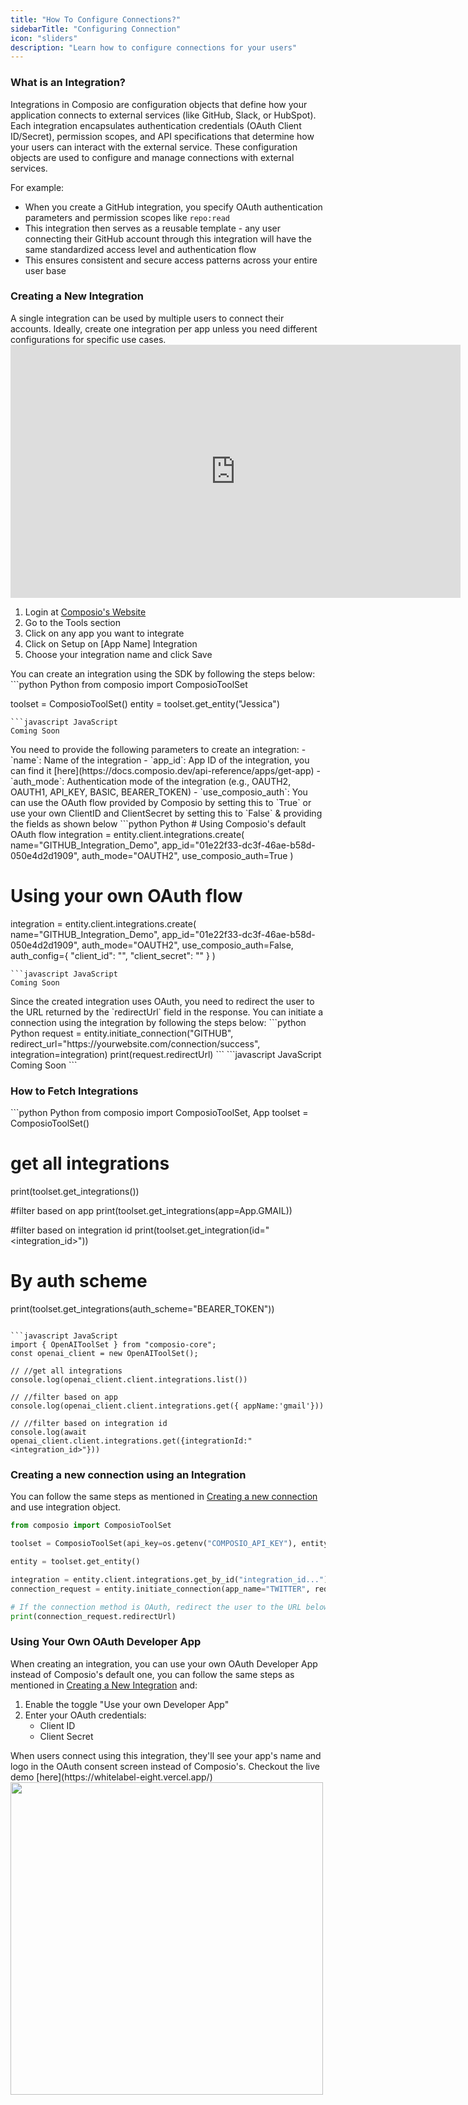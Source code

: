 ```yaml
---
title: "How To Configure Connections?"
sidebarTitle: "Configuring Connection"
icon: "sliders"
description: "Learn how to configure connections for your users"
---
```


### What is an Integration?

Integrations in Composio are configuration objects that define how your application connects to external services (like GitHub, Slack, or HubSpot). Each integration encapsulates authentication credentials (OAuth Client ID/Secret), permission scopes, and API specifications that determine how your users can interact with the external service. These configuration objects are used to configure and manage connections with external services.

For example:
- When you create a GitHub integration, you specify OAuth authentication parameters and permission scopes like `repo:read`
- This integration then serves as a reusable template - any user connecting their GitHub account through this integration will have the same standardized access level and authentication flow
- This ensures consistent and secure access patterns across your entire user base

### Creating a New Integration
<Info>
A single integration can be used by multiple users to connect their accounts. Ideally, create one integration per app unless you need different configurations for specific use cases.
</Info>
<Tabs>
<Tab title="Using Dashboard">
<iframe
  width="720" 
  height="405"
  src="https://www.youtube.com/embed/LmyWy4LiedQ?si=9T7jVc1wbeDEqR-K"
  title="YouTube video player"
  frameborder="0"
  allow="accelerometer; autoplay; clipboard-write; encrypted-media; gyroscope; picture-in-picture"
  allowfullscreen
></iframe>

1. Login at [Composio's Website](https://app.composio.dev)
2. Go to the Tools section
3. Click on any app you want to integrate
4. Click on Setup on [App Name] Integration
5. Choose your integration name and click Save
</Tab>
<Tab title="Using SDK">
You can create an integration using the SDK by following the steps below:
<Steps>
<Step title="Import required libraries, initialize Composio clients and get the entity object">
<CodeGroup>
```python Python
from composio import ComposioToolSet

toolset = ComposioToolSet()
entity = toolset.get_entity("Jessica")
```
```javascript JavaScript
Coming Soon
```
</CodeGroup>
</Step>
<Step title="Create a new integration">
You need to provide the following parameters to create an integration:
- `name`: Name of the integration
- `app_id`: App ID of the integration, you can find it [here](https://docs.composio.dev/api-reference/apps/get-app)
- `auth_mode`: Authentication mode of the integration (e.g., OAUTH2, OAUTH1, API_KEY, BASIC, BEARER_TOKEN)
- `use_composio_auth`: You can use the OAuth flow provided by Composio by setting this to `True` or use your own ClientID and ClientSecret by setting this to `False` & providing the fields as shown below
<CodeGroup>
```python Python
# Using Composio's default OAuth flow
integration = entity.client.integrations.create(
    name="GITHUB_Integration_Demo", 
    app_id="01e22f33-dc3f-46ae-b58d-050e4d2d1909", 
    auth_mode="OAUTH2", 
    use_composio_auth=True
)

# Using your own OAuth flow
integration = entity.client.integrations.create(
    name="GITHUB_Integration_Demo", 
    app_id="01e22f33-dc3f-46ae-b58d-050e4d2d1909", 
    auth_mode="OAUTH2", 
    use_composio_auth=False,
    auth_config={
        "client_id": "",
        "client_secret": ""
    }
)

```
```javascript JavaScript
Coming Soon
```
</CodeGroup>
</Step>
<Step title="Initiate a connection using the integration">
<Info>Since the created integration uses OAuth, you need to redirect the user to the URL returned by the `redirectUrl` field in the response.</Info>
You can initiate a connection using the integration by following the steps below:
<CodeGroup>
```python Python
request = entity.initiate_connection("GITHUB", redirect_url="https://yourwebsite.com/connection/success", integration=integration)
print(request.redirectUrl)
```
```javascript JavaScript
Coming Soon
```
</CodeGroup>
</Step>
</Steps>
</Tab>
</Tabs>

### How to Fetch Integrations

<CodeGroup>
```python Python
from composio import ComposioToolSet, App
toolset = ComposioToolSet()

# get all integrations
print(toolset.get_integrations()) 

#filter based on app 
print(toolset.get_integrations(app=App.GMAIL)) 

#filter based on integration id
print(toolset.get_integration(id="<integration_id>")) 

# By auth scheme
print(toolset.get_integrations(auth_scheme="BEARER_TOKEN"))
```

```javascript JavaScript
import { OpenAIToolSet } from "composio-core";
const openai_client = new OpenAIToolSet();

// //get all integrations
console.log(openai_client.client.integrations.list()) 

// //filter based on app
console.log(openai_client.client.integrations.get({ appName:'gmail'})) 

// //filter based on integration id
console.log(await openai_client.client.integrations.get({integrationId:"<integration_id>"}))
```
</CodeGroup>

### Creating a new connection using an Integration

You can follow the same steps as mentioned in [Creating a new connection](/patterns/Auth/connected_account) and use integration object.
<CodeGroup>
```python Python
from composio import ComposioToolSet

toolset = ComposioToolSet(api_key=os.getenv("COMPOSIO_API_KEY"), entity_id="Jessica")

entity = toolset.get_entity()

integration = entity.client.integrations.get_by_id("integration_id...")
connection_request = entity.initiate_connection(app_name="TWITTER", redirect_url="https://yourwebsite.com/connection/success", integration=integration)

# If the connection method is OAuth, redirect the user to the URL below
print(connection_request.redirectUrl)
```
</CodeGroup>

### Using Your Own OAuth Developer App

When creating an integration, you can use your own OAuth Developer App instead of Composio's default one, you can follow the same steps as mentioned in [Creating a New Integration](#creating-a-new-integration) and:

1. Enable the toggle "Use your own Developer App"
2. Enter your OAuth credentials:
   - Client ID
   - Client Secret

<Info>
When users connect using this integration, they'll see your app's name and logo in the OAuth consent screen instead of Composio's. Checkout the live demo [here](https://whitelabel-eight.vercel.app/)
</Info>

<img width="500" height="500" src="../../media/images/custom-oauth.png" />